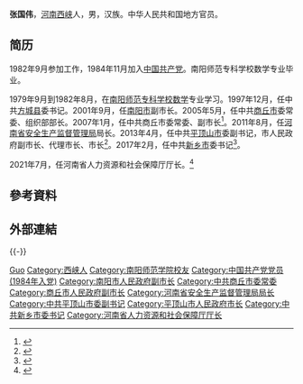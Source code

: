 {{Otheruses|张国伟}}
'''张国伟'''{{BD|1963年|5月||}}，[[河南|河南]][[西峡|西峡]]人，男，汉族。中华人民共和国地方官员。

== 简历 ==
1982年9月参加工作，1984年11月加入[[中国共产党|中国共产党]]。南阳师范专科学校数学专业毕业。

1979年9月到1982年8月，在[[南阳师范专科学校|南阳师范专科学校]][[数学|数学]]专业学习。1997年12月，任中共[[方城县|方城县]]委书记。2001年9月，任[[南阳市|南阳市]]副市长。2005年5月，任中共[[商丘市|商丘市]]委常委、组织部部长。2007年1月，任中共商丘市委常委、副市长<ref >{{cite web |url=http://leaders.people.com.cn/n/2013/0422/c58278-21229829.html |language= |title=张国伟任河南平顶山市副市长、代理市长（简历） |publisher=人民网-地方领导 |date=2013年4月22日 |accessdate= |archive-date=2016年3月4日 |archive-url=https://web.archive.org/web/20160304083850/http://leaders.people.com.cn/n/2013/0422/c58278-21229829.html |dead-url=yes }}</ref>。2011年8月，任[[河南省安全生产监督管理局|河南省安全生产监督管理局]]局长。2013年4月，任中共[[平顶山市|平顶山市]]委副书记，市人民政府副市长、代理市长、市长<ref >{{cite web |url=http://www.chinadaily.com.cn/hqcj/zxqxb/2013-04-16/content_8774608.html |language= |title=陈建生接替赵顷霖任平顶山市委书记 张国伟任副书记(简历) |publisher=中国经济网平顶山 |date=2013-04-16 |accessdate= |archive-url=https://web.archive.org/web/20150102182118/http://www.chinadaily.com.cn/hqcj/zxqxb/2013-04-16/content_8774608.html |archive-date=2015-01-02 |dead-url=yes }}</ref>。2017年2月，任中共[[新乡市|新乡市]]委书记<ref>{{cite news|title=河南平顶山市长张国伟调任新乡市委书记，舒庆不再担任|url=http://www.thepaper.cn/newsDetail_forward_1611350|accessdate=2017-02-06|work=澎湃新闻|archive-date=2019-06-08|archive-url=https://web.archive.org/web/20190608182334/http://www.thepaper.cn/newsDetail_forward_1611350|dead-url=no}}</ref>。

2021年7月，任河南省人力资源和社会保障厅厅长。<ref>{{Cite web|title=张国伟任河南省人社厅党组书记 刘世伟不再担任(简历)_中国经济网——国家经济门户|url=http://district.ce.cn/newarea/sddy/202107/05/t20210705_36691300.shtml|access-date=2021-07-07|work=district.ce.cn|archive-date=2021-07-09|archive-url=https://web.archive.org/web/20210709184433/http://district.ce.cn/newarea/sddy/202107/05/t20210705_36691300.shtml|dead-url=no}}</ref>

== 參考資料 ==
{{Reflist}}

== 外部連結 ==

{{-}}
{{start box}}
{{s-ppo|cpc}}
{{s-before|[[舒庆|舒庆]]}}
{{s-title|[[中国共产党新乡市委员会|中国共产党新乡市委员会]]书记|2017年2月－2021年7月}}
{{s-after|[[李卫东_(1967年)|李卫东]]}}
{{s-gov|prc}}
{{s-before|[[陈建生_(1956年)|陈建生]]}}
{{s-title|[[平顶山市人民政府|平顶山市人民政府]]市长|2013年4月－2017年2月}}
{{s-after|[[周斌_(1962年)|周斌]]}}
{{end box}}
{{中华人民共和国新乡市正职领导人}}

{{Authority control}}
{{DEFAULTSORT:Zhang张}}
[[Category:张姓|Guo]]
[[Category:西峡人|Category:西峡人]]
[[Category:南阳师范学院校友|Category:南阳师范学院校友]]
[[Category:中国共产党党员_(1984年入党)|Category:中国共产党党员 (1984年入党)]]
[[Category:南阳市人民政府副市长|Category:南阳市人民政府副市长]]
[[Category:中共商丘市委常委|Category:中共商丘市委常委]]
[[Category:商丘市人民政府副市长|Category:商丘市人民政府副市长]]
[[Category:河南省安全生产监督管理局局长|Category:河南省安全生产监督管理局局长]]
[[Category:中共平顶山市委副书记|Category:中共平顶山市委副书记]]
[[Category:平顶山市人民政府市长|Category:平顶山市人民政府市长]]
[[Category:中共新乡市委书记|Category:中共新乡市委书记]]
[[Category:河南省人力资源和社会保障厅厅长|Category:河南省人力资源和社会保障厅厅长]]